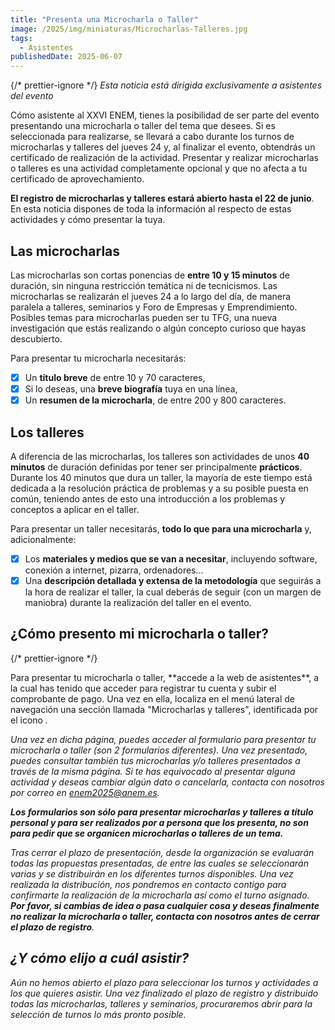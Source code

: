 ```yaml
---
title: "Presenta una Microcharla o Taller"
image: /2025/img/miniaturas/Microcharlas-Talleres.jpg
tags:
  - Asistentes
publishedDate: 2025-06-07
---
```


{/* prettier-ignore */}
<em class="block border-l-2 pl-1.5 mt-1 pb-0.5 border-primary-600">Esta noticia está dirigida exclusivamente a asistentes del evento</em>

Cómo asistente al XXVI ENEM, tienes la posibilidad de ser parte del evento
presentando una microcharla o taller del tema que desees. Si es seleccionada
para realizarse, se llevará a cabo durante los turnos de microcharlas y talleres
del jueves 24 y, al finalizar el evento, obtendrás un certificado de realización
de la actividad. Presentar y realizar microcharlas o talleres es una actividad
completamente opcional y que no afecta a tu certificado de aprovechamiento.

**El registro de microcharlas y talleres estará abierto hasta el 22 de junio**.
En esta noticia dispones de toda la información al respecto de estas actividades
y cómo presentar la tuya.

## Las microcharlas

Las microcharlas son cortas ponencias de **entre 10 y 15 minutos** de duración,
sin ninguna restricción temática ni de tecnicismos. Las microcharlas se
realizarán el jueves 24 a lo largo del día, de manera paralela a talleres,
seminarios y Foro de Empresas y Emprendimiento. Posibles temas para microcharlas
pueden ser tu TFG, una nueva investigación que estás realizando o algún concepto
curioso que hayas descubierto.

Para presentar tu microcharla necesitarás:

- [x] Un **título breve** de entre 10 y 70 caracteres,
- [x] Si lo deseas, una **breve biografía** tuya en una línea,
- [x] Un **resumen de la microcharla**, de entre 200 y 800 caracteres.

## Los talleres

A diferencia de las microcharlas, los talleres son actividades de unos **40
minutos** de duración definidas por tener ser principalmente **prácticos**.
Durante los 40 minutos que dura un taller, la mayoría de este tiempo está
dedicada a la resolución práctica de problemas y a su posible puesta en común,
teniendo antes de esto una introducción a los problemas y conceptos a aplicar en
el taller.

Para presentar un taller necesitarás, **todo lo que para una microcharla** y,
adicionalmente:

- [x] Los **materiales y medios que se van a necesitar**, incluyendo software,
      conexión a internet, pizarra, ordenadores...
- [x] Una **descripción detallada y extensa de la metodología** que seguirás a
      la hora de realizar el taller, la cual deberás de seguir (con un margen de
      maniobra) durante la realización del taller en el evento.

## ¿Cómo presento mi microcharla o taller?

{/* prettier-ignore */}
<p>Para presentar tu microcharla o taller, **accede a la web
de asistentes**, a la cual has tenido que acceder para registrar tu cuenta y
subir el comprobante de pago. Una vez en ella, localiza en el menú lateral de
navegación una sección llamada "Microcharlas y talleres", identificada por el
icono <span class="border border-zinc-500 dark:bg-zinc-950 rounded pt-1 px-1"><i class="i-tabler-calendar-week" aria-label="Icono de calendario" /></span>.</p>

Una vez en dicha página, puedes acceder al formulario para presentar tu
microcharla o taller (son 2 formularios diferentes). Una vez presentado, puedes
consultar también tus microcharlas y/o talleres presentados a través de la misma
página. Si te has equivocado al presentar alguna actividad y deseas cambiar
algún dato o cancelarla, contacta con nosotros por correo en
[enem2025@anem.es](mailto:enem2025@anem.es).

**Los formularios son sólo para presentar microcharlas y talleres a título
personal y para ser realizados por a persona que los presenta, no son para pedir
que se organicen microcharlas o talleres de un tema.**

Tras cerrar el plazo de presentación, desde la organización se evaluarán todas
las propuestas presentadas, de entre las cuales se seleccionarán varias y se
distribuirán en los diferentes turnos disponibles. Una vez realizada la
distribución, nos pondremos en contacto contigo para confirmarte la realización
de la microcharla así como el turno asignado. **Por favor, si cambias de idea o
pasa cualquier cosa y deseas finalmente no realizar la microcharla o taller,
contacta con nosotros antes de cerrar el plazo de registro**.

## ¿Y cómo elijo a cuál asistir?

Aún no hemos abierto el plazo para seleccionar los turnos y actividades a los
que quieres asistir. Una vez finalizado el plazo de registro y distribuido todas
las microcharlas, talleres y seminarios, procuraremos abrir para la selección de
turnos lo más pronto posible.
